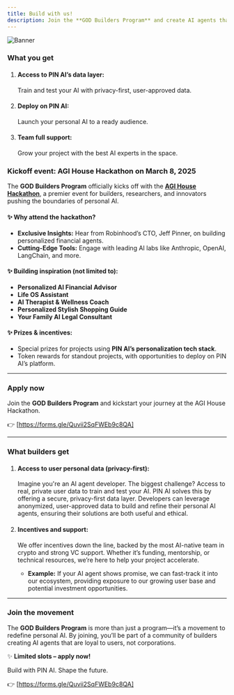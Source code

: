 ```yaml
---
title: Build with us!
description: Join the **GOD Builders Program** and create AI agents that serve users.
---
```


<img src="/images/build-ad.png" alt="Banner" />

### What you get

1. #### Access to PIN AI’s data layer:
    
    Train and test your AI with privacy-first, user-approved data.
    
2. #### Deploy on PIN AI:
    
    Launch your personal AI to a ready audience.
    
3. #### Team full support:
    
    Grow your project with the best AI experts in the space.
    
    
### Kickoff event: AGI House Hackathon on March 8, 2025

The **GOD Builders Program** officially kicks off with the **[AGI House Hackathon](https://app.agihouse.org/events/personal-ai-20250308)**, a premier event for builders, researchers, and innovators pushing the boundaries of personal AI.

#### ✨ Why attend the hackathon?

- **Exclusive Insights:** Hear from Robinhood’s CTO, Jeff Pinner, on building personalized financial agents.
- **Cutting-Edge Tools:** Engage with leading AI labs like Anthropic, OpenAI, LangChain, and more.

#### ✨ Building inspiration (not limited to):

- **Personalized AI Financial Advisor**
- **Life OS Assistant**
- **AI Therapist & Wellness Coach**
- **Personalized Stylish Shopping Guide**
- **Your Family AI Legal Consultant**

#### ✨ Prizes & incentives:

- Special prizes for projects using **PIN AI’s personalization tech stack**.
- Token rewards for standout projects, with opportunities to deploy on PIN AI’s platform.
---

### Apply now

Join the **GOD Builders Program** and kickstart your journey at the AGI House Hackathon.

👉 [https://forms.gle/Quvii2SqFWEb9c8QA]

---

### What builders get

1. #### Access to user personal data (privacy-first):
    
    Imagine you're an AI agent developer. The biggest challenge? Access to real, private user data to train and test your AI. PIN AI solves this by offering a secure, privacy-first data layer. Developers can leverage anonymized, user-approved data to build and refine their personal AI agents, ensuring their solutions are both useful and ethical.
    
2. #### Incentives and support:
    
    We offer incentives down the line, backed by the most AI-native team in crypto and strong VC support. Whether it’s funding, mentorship, or technical resources, we’re here to help your project accelerate.
    
    - **Example:** If your AI agent shows promise, we can fast-track it into our ecosystem, providing exposure to our growing user base and potential investment opportunities.

---

### Join the movement

The **GOD Builders Program** is more than just a program—it’s a movement to redefine personal AI. By joining, you’ll be part of a community of builders creating AI agents that are loyal to users, not corporations.

✨ **Limited slots – apply now!**

Build with PIN AI. Shape the future.

👉 [https://forms.gle/Quvii2SqFWEb9c8QA]